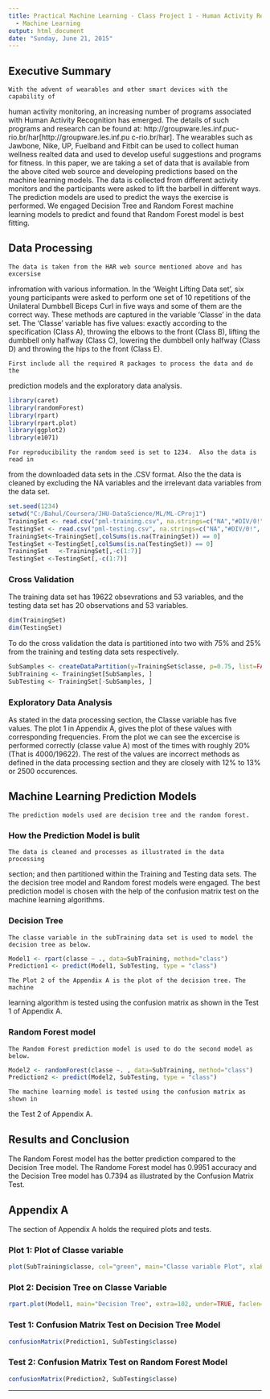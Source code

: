 ```yaml
---
title: Practical Machine Learning - Class Project 1 - Human Activity Recogninition
  - Machine Learning
output: html_document
date: "Sunday, June 21, 2015"
---
```

## Executive Summary

    With the advent of wearables and other smart devices with the capability of
human activity monitoring, an increasing number of programs associated with Human
Activity Recognition has emerged.  The details of such programs and research can be found at: http://groupware.les.inf.puc-rio.br/har[http://groupware.les.inf.pu
c-rio.br/har].  The wearables such as Jawbone, Nike, UP, Fuelband and Fitbit can
be used to collect human wellness realted data and used to develop useful
suggestions and programs for fitness.  In this paper, we are taking a set of data
that is available from the above cited web source and developing predictions
based on the machine learning models.  The data is collected from different
activity monitors and the participants were asked to lift the barbell in
different ways.  The prediction models are used to predict the ways the exercise
is performed.  We engaged Decision Tree and Random Forest machine learning models
to predict and found that Random Forest model is best fitting.


## Data Processing

    The data is taken from the HAR web source mentioned above and has excersise
infromation with various information. In the 'Weight Lifting Data set', six young
participants were asked to perform one set of 10 repetitions of the Unilateral
Dumbbell Biceps Curl in five ways and some of them are the correct way.  These
methods are captured in the variable 'Classe' in the data set.  The 'Classe'
variable has five values: exactly according to the specification (Class A),
throwing the elbows to the front (Class B), lifting the dumbbell only halfway
(Class C), lowering the dumbbell only halfway (Class D) and throwing the hips to
the front (Class E).

    First include all the required R packages to process the data and do the
prediction models and the exploratory data analysis.

```r
library(caret)
library(randomForest)
library(rpart)
library(rpart.plot)
library(ggplot2)
library(e1071)
```

    For reproducibility the random seed is set to 1234.  Also the data is read in
from the downloaded data sets in the .CSV format.  Also the the data is cleaned
by excluding the NA variables and the irrelevant data variables from the data set.

```r
set.seed(1234)
setwd("C:/Bahul/Coursera/JHU-DataScience/ML/ML-CProj1")
TrainingSet <- read.csv("pml-training.csv", na.strings=c("NA","#DIV/0!", ""))
TestingSet <- read.csv("pml-testing.csv", na.strings=c("NA","#DIV/0!", ""))
TrainingSet<-TrainingSet[,colSums(is.na(TrainingSet)) == 0]
TestingSet <-TestingSet[,colSums(is.na(TestingSet)) == 0]
TrainingSet   <-TrainingSet[,-c(1:7)]
TestingSet <-TestingSet[,-c(1:7)]
```

### Cross Validation 

   The training data set has 19622 obsevrations and 53 variables, and the testing
data set has 20 observations and 53 variables.
```r
dim(TrainingSet)
dim(TestingSet)
```
   To do the cross validation the data is partitioned into two with 75% and 25%
from the training and testing data sets respectively.
```r
SubSamples <- createDataPartition(y=TrainingSet$classe, p=0.75, list=FALSE)
SubTraining <- TrainingSet[SubSamples, ] 
SubTesting <- TrainingSet[-SubSamples, ]
```

### Exploratory Data Analysis

   As stated in the data processing section, the Classe variable has five values.
The plot 1 in Appendix A, gives the plot of these values with corresponding
frequencies.  From the plot we can see the excercise is performed correctly
(classe value A) most of the times with roughly 20% (That is 4000/19622).  The
rest of the values are incorrect methods as defined in the data processing
section and they are closely with 12% to 13% or 2500 occurences.
  
## Machine Learning Prediction Models

    The prediction models used are decision tree and the random forest. 
    
### How the Prediction Model is bulit

    The data is cleaned and processes as illustrated in the data processing
section; and then partitioned within the Training and Testing data sets.  The the
decision tree model and Random forest models were engaged.  The best prediction
model is chosen with the help of the confusion matrix test on the machine
learning algorithms.
    
### Decision Tree

    The classe variable in the subTraining data set is used to model the decision tree as below.
```r
Model1 <- rpart(classe ~ ., data=SubTraining, method="class")
Prediction1 <- predict(Model1, SubTesting, type = "class")
```
    The Plot 2 of the Appendix A is the plot of the decision tree. The machine
learning algorithm is tested using the confusion matrix as shown in the Test 1 of
Appendix A.
  
### Random Forest model

    The Random Forest prediction model is used to do the second model as below.
```r
Model2 <- randomForest(classe ~. , data=SubTraining, method="class")
Prediction2 <- predict(Model2, SubTesting, type = "class")
```

    The machine learning model is tested using the confusion matrix as shown in
the Test 2 of Appendix A.

## Results and Conclusion

   The Random Forest model has the better prediction compared to the Decision
Tree model.  The Randome Forest model has 0.9951 accuracy and the Decision Tree
model has 0.7394 as illustrated by the Confusion Matrix Test.  

## Appendix A
The section of Appendix A holds the required plots and tests.

### Plot 1: Plot of Classe variable
```r
plot(SubTraining$classe, col="green", main="Classe variable Plot", xlab="Classe Values", ylab="Frequency")

```

### Plot 2: Decision Tree on Classe Variable
```r
rpart.plot(Model1, main="Decision Tree", extra=102, under=TRUE, faclen=0)
```

### Test 1: Confusion Matrix Test on Decision Tree Model
```r
confusionMatrix(Prediction1, SubTesting$classe)
```

### Test 2: Confusion Matrix Test on Random Forest Model
```r
confusionMatrix(Prediction2, SubTesting$classe)
```

------------------------------------------------------------------

